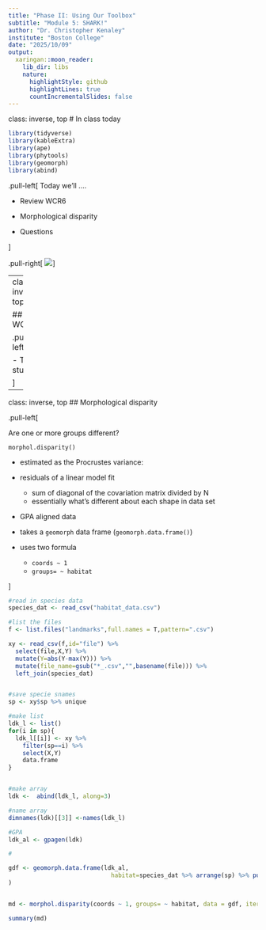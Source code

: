 ```yaml
---
title: "Phase II: Using Our Toolbox"
subtitle: "Module 5: SHARK!"
author: "Dr. Christopher Kenaley"
institute: "Boston College"
date: "2025/10/09"
output:
  xaringan::moon_reader:
    lib_dir: libs
    nature:
      highlightStyle: github
      highlightLines: true
      countIncrementalSlides: false
---
```

class: inverse, top
# In class today 

```r
library(tidyverse)
library(kableExtra)
library(ape)
library(phytools)
library(geomorph)
library(abind)


```

<!-- Add icon library -->
<link rel="stylesheet" href="https://cdnjs.cloudflare.com/ajax/libs/font-awesome/5.14.0/css/all.min.css">


.pull-left[
Today we'll ....

- Review WCR6 

- Morphological disparity

- Questions

]

.pull-right[
![](https://upload.wikimedia.org/wikipedia/commons/thumb/3/3c/Full_Shot_of_a_Caribbean_Reef_Shark_at_Tiger_Beach_Bahamas.jpg/1600px-Full_Shot_of_a_Caribbean_Reef_Shark_at_Tiger_Beach_Bahamas.jpg)
]

---
class: inverse, top
<!-- slide 1 -->

## WCR5

.pull-left[

- To R studio


]




---
class: inverse, top
## Morphological disparity

.pull-left[

Are one or more groups different?
  
 `morphol.disparity()`
 
- estimated as the Procrustes variance:
    
- residuals of a linear model fit 
    - sum of diagonal of the covariation matrix divided by N
    - essentially what's different about each shape in data set
- GPA aligned data
- takes a `geomorph` data frame (`geomorph.data.frame()`)
- uses two formula 
  -  `coords ~ 1`
  - `groups= ~ habitat`

]




```r

#read in species data
species_dat <- read_csv("habitat_data.csv")

#list the files
f <- list.files("landmarks",full.names = T,pattern=".csv")

xy <- read_csv(f,id="file") %>% 
  select(file,X,Y) %>% 
  mutate(Y=abs(Y-max(Y))) %>% 
  mutate(file_name=gsub("*_.csv","",basename(file))) %>% 
  left_join(species_dat) 


#save specie snames
sp <- xy$sp %>% unique

#make list
ldk_l <- list()
for(i in sp){
  ldk_l[[i]] <- xy %>% 
    filter(sp==i) %>% 
    select(X,Y)
    data.frame
}


#make array
ldk <-  abind(ldk_l, along=3)

#name array
dimnames(ldk)[[3]] <-names(ldk_l)

#GPA
ldk_al <- gpagen(ldk)

#

gdf <- geomorph.data.frame(ldk_al,
                             habitat=species_dat %>% arrange(sp) %>% pull(habitat)
)


md <- morphol.disparity(coords ~ 1, groups= ~ habitat, data = gdf, iter = 10000, print.progress = FALSE)

summary(md)


```








